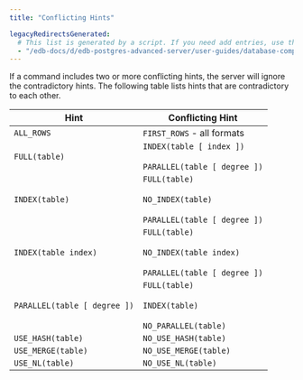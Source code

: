 ```yaml
---
title: "Conflicting Hints"

legacyRedirectsGenerated:
  # This list is generated by a script. If you need add entries, use the `legacyRedirects` key.
  - "/edb-docs/d/edb-postgres-advanced-server/user-guides/database-compatibility-for-oracle-developers-guide/13/conflicting_hints.html"
---
```


<div id="conflicting_hints" class="registered_link"></div>

If a command includes two or more conflicting hints, the server will ignore the contradictory hints. The following table lists hints that are contradictory to each other.

| Hint                         | Conflicting Hint                                                                         |
| ---------------------------- | ---------------------------------------------------------------------------------------- |
| `ALL_ROWS`                   | `FIRST_ROWS` - all formats                                                               |
| `FULL(table)`                | `INDEX(table [ index ])`<br /><br />`PARALLEL(table [ degree ])`                         |
| `INDEX(table)`               | `FULL(table)`<br /><br />`NO_INDEX(table)`<br /><br />`PARALLEL(table [ degree ])`       |
| `INDEX(table index)`         | `FULL(table)`<br /><br />`NO_INDEX(table index)`<br /><br />`PARALLEL(table [ degree ])` |
| `PARALLEL(table [ degree ])` | `FULL(table)`<br /><br />`INDEX(table)`<br /><br />`NO_PARALLEL(table)`                  |
| `USE_HASH(table)`            | `NO_USE_HASH(table)`                                                                     |
| `USE_MERGE(table)`           | `NO_USE_MERGE(table)`                                                                    |
| `USE_NL(table)`              | `NO_USE_NL(table)`                                                                       |
